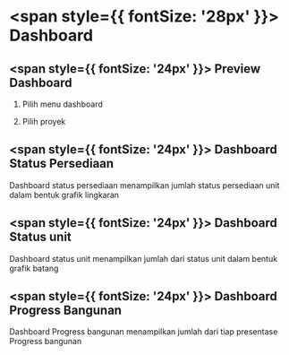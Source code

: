 # <span style={{ fontSize: '28px' }}> Dashboard </span>

## <span style={{ fontSize: '24px' }}> Preview Dashboard </span>

1. Pilih menu dashboard 

2. Pilih proyek

## <span style={{ fontSize: '24px' }}> Dashboard Status Persediaan </span>

Dashboard status persediaan menampilkan jumlah status persediaan unit dalam bentuk grafik lingkaran

## <span style={{ fontSize: '24px' }}> Dashboard Status unit </span>

Dashboard status unit menampilkan jumlah dari status unit dalam bentuk grafik batang

## <span style={{ fontSize: '24px' }}> Dashboard Progress Bangunan </span>

Dashboard Progress bangunan menampilkan jumlah dari tiap presentase Progress bangunan
